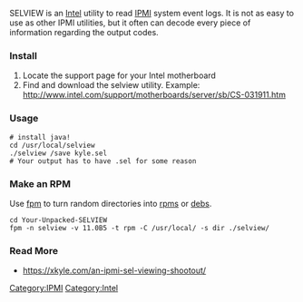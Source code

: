 SELVIEW is an [[Intel]] utility to read [[IPMI]] system event logs. It is not as easy to use as other IPMI utilities, but it often can decode every piece of information regarding the output codes.

=== Install ===
# Locate the support page for your Intel motherboard
# Find and download the selview utility. Example: http://www.intel.com/support/motherboards/server/sb/CS-031911.htm

=== Usage ===
 # install java!
 cd /usr/local/selview
 ./selview /save kyle.sel
 # Your output has to have .sel for some reason

=== Make an RPM ===
Use [[fpm]] to turn random directories into [[rpm]]s or [[deb]]s.
 cd Your-Unpacked-SELVIEW
 fpm -n selview -v 11.0B5 -t rpm -C /usr/local/ -s dir ./selview/

=== Read More ===
* https://xkyle.com/an-ipmi-sel-viewing-shootout/

[[Category:IPMI]][[Category:Intel]]